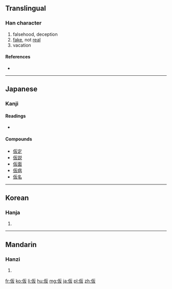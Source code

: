 {{also|假|段}}
==Translingual==

===Han character===
{{Han char|rn=9|rad=人|as=04|sn=6|four=|canj=人竹水 (OHE)}}

# falsehood, deception
# [[fake]], not [[real]]
# vacation

====References====
* {{Han ref|kx=0094.060|dkj=00398|hdz=10124.050|uh=4EEE|ud=20206}}

----

==Japanese==
{{ja-see-also|仮-}}

===Kanji===
{{ja-kanji|grade=5|rs=人04}}

====Readings====
* {{ja-readings|on=[[か]] (ka), [[け]] (ke)|kun=[[かり]] (kari), [[かりる]] (kariru), [[かりに]] (karini)}}

====Compounds====
* [[仮定]]
* [[仮説]]
* [[仮面]]
* [[仮病]]
* [[仮名]]
----

==Korean==

===Hanja===
{{ko-hanja|hangeul=[[가]], [[반]]|rv=ga, ban|mr=ka, pan}}

# {{defn|lang=ko|sort=人04}}

----

==Mandarin==

===Hanzi===
{{cmn-hanzi|pin=[[jiǎ]] ([[jia3]])|wg=chia<sup>3</sup>}}

# {{defn|lang=cmn|sort=人04}}

[[fr:仮]]
[[ko:仮]]
[[li:仮]]
[[hu:仮]]
[[mg:仮]]
[[ja:仮]]
[[pl:仮]]
[[zh:仮]]